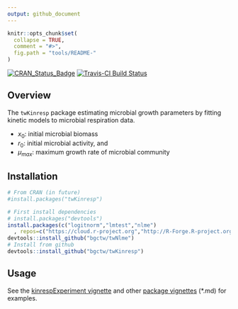 ```yaml
---
output: github_document
---
```


<!-- 
README.md is generated from README.Rmd. Please edit that file
rmarkdown::render(
  "README.Rmd", output_format = rmarkdown::github_document(html_preview = FALSE)) 
-->


```r
knitr::opts_chunk$set(
  collapse = TRUE,
  comment = "#>",
  fig.path = "tools/README-"
)
```

[![CRAN_Status_Badge](http://www.r-pkg.org/badges/version/twKinresp)](http://cran.r-project.org/package=twKinresp)
[![Travis-CI Build Status](https://travis-ci.org/bgctw/twKinresp.svg?branch=master)](https://travis-ci.org/bgctw/twKinresp)


## Overview

The `twKinresp` package estimating microbial growth parameters
by fitting kinetic models to microbial respiration data.

- $x_0$: initial microbial biomass
- $r_0$: initial microbial activity, and 
- $\mu_{max}$: maximum growth rate of microbial community

## Installation

```r
# From CRAN (in future)
#install.packages("twKinresp")

# First install dependencies
# install.packages("devtools")
install.packages(c("logitnorm","lmtest","nlme")
  , repos=c("https://cloud.r-project.org","http://R-Forge.R-project.org"))
devtools::install_github("bgctw/twNlme")
# Install from github
devtools::install_github("bgctw/twKinresp")
```

## Usage

See the 
[kinrespExperiment vignette](https://github.com/bgctw/twKinresp/blob/master/vignettes/kinrespExperiment.md) and other
[package vignettes](https://github.com/bgctw/twKinresp/blob/master/vignettes/) 
(*.md) for  examples.
